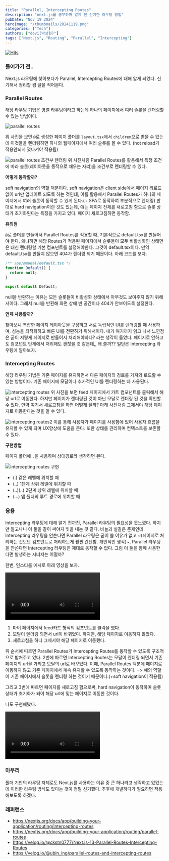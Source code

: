 ```yaml
---
title: "Parallel, Intercepting Routes"
description: "next.js를 공부하며 알게 된 신기한 라우팅 방법"
pubDate: "Nov 19 2024"
heroImage: "/thumbnails/20241119.png"
categories: ["Tech"]
authors: ["dovi(박상현)"]
tags: ["Next.js", "Routing", "Parallel", "Intercepting"]
---
```


[![Hits](https://hits.sh/hekirekiissen.github.io/blog/parallel-intercepting-routes.svg?view=today-total)](https://hits.sh/hekirekiissen.github.io/blog/parallel-intercepting-routes/)

### 들어가기 전..

Next.js 라우팅에 찾아보다가 Parallel, Intercepting Routes에 대해 알게 되었다. 신기해서 정리할 겸 글을 적어본다.

### Parallel Routes

해당 라우팅 기법은 병렬 라우팅이라고 하는데 하나의 페이지에서 여러 슬롯을 렌더링할 수 있는 방법이다.

![parallel routes](https://nextjs.org/_next/image?url=%2Fdocs%2Flight%2Fparallel-routes.png&w=3840&q=75&dpl=dpl_DdK6X5PKmsELjogUMHd7hnJgxLeZ)

위 사진을 보면 `@`로 생성한 페이지 폴더를 `layout.tsx`에서 `children`으로 받을 수 있는데 이것들을 렌더링하면 하나의 웹페이지에서 여러 슬롯를 볼 수 있다. (hot reload가 적용안되서 껐다켜야 적용됨)

![parallel routes 조건부 렌더링](https://nextjs.org/_next/image?url=%2Fdocs%2Flight%2Fconditional-routes-ui.png&w=3840&q=75&dpl=dpl_DdK6X5PKmsELjogUMHd7hnJgxLeZ)
위 사진처럼 Parallel Routes를 활용해서 특정 조건에 따라 슬롯(레이아웃을 동적으로 채우는 자리)을 조건부로 렌더링할 수 있다.

**어떻게 동작할까?**

soft navigation의 역할 덕분이다. soft navigation은 client side에서 페이지 리로드없이 url만 업데이트 되도록 하는 것인데, 이를 활용해서 Parallel Routes가 하나의 페이지에서 여러 슬롯이 동작할 수 있게 된다.(+ SPA로 동작하여 부분적으로 렌더링)
반대로 hard navigation이란 것도 있는데, 얘는 페이지 전체를 새로고침 함으로 슬롯 상태가 초기화된다는 특징을 가지고 있다. 페이지 새로고침하면 동작함.

**유의점**

`@`로 폴더를 만들어서 Parallel Routes를 적용할 때, 기본적으로 default.tsx를 만들어야 한다.
왜냐하면 해당 Routes가 적용된 페이지에서 슬롯들이 모두 비활성화인 상태면은 대신 렌더링할 기본 컴포넌트를 설정해야한다. 그것이 default.tsx이다.
만약 default.tsx를 만들지 않으면 404가 렌더링 되기 때문이다. 아래 코드를 보자.

```jsx
/** app/@modal/default.tsx */
function Default() {
  return null;
}

export default Default;
```

null을 반환하는 이유는 모든 슬롯들이 비활성화 상태에서 아무것도 보여주지 않기 위해서이다.
그래서 null을 반환해 화면 상에 빈 공간이나 404가 안보이도록 설정한다.

**언제 사용할까?**

찾아보니 복잡한 페이지 레이아웃을 구성하고 서로 독립적인 UI를 렌더링할 때 사용하며, 성능을 최적화하고 빠른 UI를 전환하기 위해서이다.
내가 여기까지 읽고 나서 느낀점은 굳이 저렇게 페이지로 만들어서 처리해야하나? 라는 생각이 들었다.
페이지로 안하고도 컴포넌트 단계에서 처리해도 괜찮을 것 같은데,, 왜 쓸까?? 일단은 Intercepting 라우팅에 알아보자.

### Intercepting Routes

해당 라우팅 기법은 기존 페이지를 유지하면서 다른 페이지의 경로를 가져와 로드할 수 있는 방법이다. 기존 페이지에 모달이나 추가적인 UI를 렌더링하는 데 사용된다.

![intercepting routes](https://nextjs.org/_next/image?url=%2Fdocs%2Flight%2Fintercepting-routes-soft-navigate.png&w=3840&q=75&dpl=dpl_AtLZtD94jxz6YUgex5dMkLUq1gZn)
위 사진을 보면 feed 페이지에서 카트 컴포넌트를 클릭해서 해당 url로 이동한다. 하지만 페이지가 렌더링된 것이 아닌 모달로 렌더링 된 것을 확인할 수 있다. 만약 여기서 새로고침을 하면 어떻게 될까?
아래 사진처럼 그제서야 해당 페이지로 이동한다는 것을 알 수 있다.

![intercepting routes2](https://nextjs.org/_next/image?url=%2Fdocs%2Flight%2Fintercepting-routes-hard-navigate.png&w=3840&q=75&dpl=dpl_AtLZtD94jxz6YUgex5dMkLUq1gZn)
이를 통해 사용자가 페이지를 사용함에 있어 사용자 흐름을 유지할 수 있게 되며 UX향상에 도움을 준다. 또한 상태를 관리하며 컨텍스트를 보존할 수 있다.

**구현방법**

페이지 폴더에 `.`을 사용하며 상대경로라 생각하면 된다.

![intercepting routes 구현](https://nextjs.org/_next/image?url=%2Fdocs%2Flight%2Fintercepted-routes-files.png&w=3840&q=75&dpl=dpl_AtLZtD94jxz6YUgex5dMkLUq1gZn)

- (.) 같은 레벨에 위치할 때
- (..) 1단계 상위 레벨에 위치할 때
- (..)(..) 2단계 상위 레벨에 위치할 때
- (...) 앱 폴더의 루트 경로에 위치할 때

### 응용

Intercepting 라우팅에 대해 알기 전까진, Parallel 라우팅의 필요성을 못느꼈다. 하지만 알고나니 이 둘을 같이 써야지 빛을 내는 것 같다.
바늘과 실같은 존재인데 Intercepting 라우팅을 안쓴다면 Parallel 라우팅은 굳이 쓸 이유가 없고 ~(페이지로 처리하는 것보단 컴포넌트로 처리하는게 훨씬 간단함. 개인적인 생각)~, Parallel 라우팅을 안쓴다면 Intercepting 라우팅은 제대로 동작할 수 없다.
그럼 이 둘을 함께 사용한다면 발생하는 시너지는 어떨까?

한번, 인스타를 예시로 아래 영상을 보자.

<video controls>
  <source src="/video/20241119/1.mp4" type="video/mp4" />
</video>

1. 마이 페이지에서 feed카드 형식의 컴포넌트를 클릭을 했다.
2. 모달이 렌더링 되면서 url이 바뀌었다. 하지만, 해당 페이지로 이동하지 않았다.
3. 새로고침을 하니 그제서야 해당 페이지로 이동했다.

위 순서에 따르면 Parallel Routes가 Intercepting Routes를 동작할 수 있도록 구조적으로 받쳐주고 있다.
2번에 따르면 Intercepting Routes는 모달이 렌더링 되면서 기존 페이지의 url을 가리고 모달의 url로 바꾸었다.
이때, Parallel Routes 덕분에 페이지로 이동하지 않고 기존 페이지에서 계속 유지할 수 있도록 동작하는 것이다. => 얘의 역할이 기존 페이지에서 슬롯을 렌더링 하는 것이기 때문이다.(+soft navigation이 적용됨)

그리고 3번에 따르면 페이지를 새로고침 함으로써, hard navigation이 동작하여 슬롯 상태가 초기화가 되어 해당 url에 맞는 페이지로 이동한 것이다.

나도 구현해봤다.

<video controls>
  <source src="/video/20241119/2.mp4" type="video/mp4" />
</video>

### 마무리

폴더 기반의 라우팅 자체로도 Next.js를 사용하는 이유 중 큰 하나라고 생각하고 있었는데 이러한 라우팅 방식도 있다는 것이 정말 신기했다.
추후에 개발하다가 필요하면 적용해보도록 하겠다.

### 레퍼런스

- https://nextjs.org/docs/app/building-your-application/routing/intercepting-routes
- https://nextjs.org/docs/app/building-your-application/routing/parallel-routes
- https://velog.io/@ckstn0777/Next.js-13-Parallel-Routes-Intercepting-Routes
- https://velog.io/@ubin_ing/parallel-routes-and-intercepting-routes

